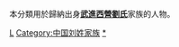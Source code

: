 {{Catnav|頁面分類|历史|歷史學|系譜學|漢族姓氏}}
{{Catnav|頁面分類|人文學科|歷史學|系譜學|漢族姓氏}}
{{Catnav|頁面分類|人类学|文化人类学|家世與傳承|系譜學|漢族姓氏}}

本分類用於歸納出身'''[[武進西營劉氏|武進西營劉氏]]'''家族的人物。

[[Category:常州家族|L]]
[[Category:中国刘姓家族|Category:中国刘姓家族]]
[[Category:武進人|*]]